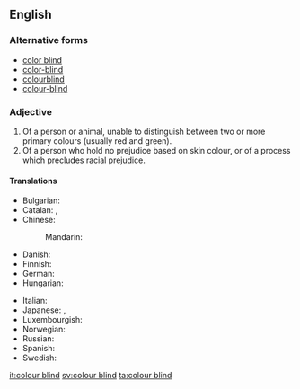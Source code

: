 ==English==

===Alternative forms===
* [[color blind]]
* [[color-blind]]
* [[colourblind]]
* [[colour-blind]]

===Adjective===
{{en-adj|head=[[colour]] [[blind]]}}

# Of a person or animal, unable to distinguish between two or more primary colours (usually red and green).
# Of a person who hold no prejudice based on skin colour, or of a process which precludes racial prejudice.

====Translations====
{{trans-top|unable to distinguish between two or more primary colors}}
* Bulgarian: {{t-|bg|далтонист}}
* Catalan: {{t-|ca|daltonià}}, {{t-|ca|daltònic}}
* Chinese:
*: Mandarin: {{t|cmn|色盲|tr=sèmáng|sc=Hani}}
* Danish: {{t-|da|farveblind}}
* Finnish: {{t-|fi|värisokea}}
* German: {{t+|de|farbenblind}}
* Hungarian: {{t-|hu|színvak}}
{{trans-mid}}
* Italian: {{t+|it|daltonico|m}}
* Japanese: {{t-|ja|色覚異常|tr=しきかくいじょうの, shikikaku ijō no|alt=色覚異常の|sc=Jpan}}, {{t-|ja|色盲|tr=しきもうの, shikimō no|alt=色盲の|sc=Jpan}}
* Luxembourgish: {{t+|lb|faarweblann}}
* Norwegian: {{t-|no|fargeblind}}
* Russian: {{qualifier|noun}} {{t+|ru|дальтоник|m|tr=dalʹtónik|sc=Cyrl}}
* Spanish: {{t+|es|daltónico}}
* Swedish: {{t+|sv|färgblind}}
{{trans-bottom}}

[[it:colour blind]]
[[sv:colour blind]]
[[ta:colour blind]]